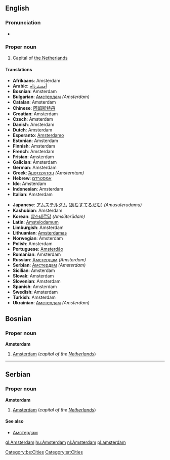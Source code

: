 ==English==
{{wikipedia}}
===Pronunciation===
*{{audio|en-us-Amsterdam.ogg|Audio (US)}}

===Proper noun===
#Capital of [[The Netherlands|the Netherlands]]
====Translations====
{{top}}<!--languages from A to I go here-->
*'''Afrikaans''': Amsterdam
*'''Arabic''': [[أمستردام]]
*'''Bosnian''': Amsterdam
*'''Bulgarian''': [[Амстердам]] ''(Amsterdam)''
*'''Catalan''': Amsterdam
*'''Chinese''': [[阿姆斯特丹]]
*'''Croatian''': Amsterdam
*'''Czech''': Amsterdam
*'''Danish''': Amsterdam
*'''Dutch''': Amsterdam
*'''Esperanto''': [[Amsterdamo]]
*'''Estonian''': Amsterdam
*'''Finnish''': Amsterdam
*'''French''': Amsterdam
*'''Frisian''': Amsterdam
*'''Galician''': Ámsterdam
*'''German''': Amsterdam
*'''Greek''': [[Άμστερνταμ]] ''(Ámsterntam)''
*'''Hebrew''': [[אמסטרדם]]
*'''Ido''': Amsterdam
*'''Indonesian''': Amsterdam
*'''Italian''': Amsterdam
{{mid}}<!--languages from J to Z go here-->
*'''Japanese''': [[アムステルダム]] ([[あむすてるだむ]]) ''(Amusuterudamu)''
*'''Kashubian''': Amsterdam
*'''Korean''': [[암스테르담]] ''(Amsŭterŭdam)''
*'''Latin''': [[Amstelodamum]]
*'''Limburgish''': Amsterdam
*'''Lithuanian''': [[Amsterdamas]]
*'''Norwegian''': Amsterdam
*'''Polish''': Amsterdam
*'''Portuguese''': [[Amsterdão]]
*'''Romanian''': Amsterdam
*'''Russian''': [[Амстердам]] ''(Amsterdam)''
*'''Serbian''': [[Амстердам]] ''(Amsterdam)''
*'''Sicilian''': Amsterdam
*'''Slovak''': Amsterdam
*'''Slovenian''': Amsterdam
*'''Spanish''': Amsterdam
*'''Swedish''': Amsterdam
*'''Turkish''': Amsterdam
*'''Ukrainian''': [[Амстердам]] ''(Amsterdam)''
{{bottom}}

==Bosnian==
===Proper noun===
'''Amsterdam''' {{m}}
#[[Amsterdam#English|Amsterdam]] (''capital of the [[Netherlands]]'')
[[Category:bs:Cities]]

----
==Serbian==
===Proper noun===
'''Amsterdam''' {{m}}
#[[Amsterdam#English|Amsterdam]] (''capital of the [[Netherlands]]'')
====See also====
*[[Амстердам#Serbian|Амстердам]]
[[Category:sr:Cities]]

[[gl:Amsterdam]]
[[hu:Amsterdam]]
[[nl:Amsterdam]]
[[pl:amsterdam]]